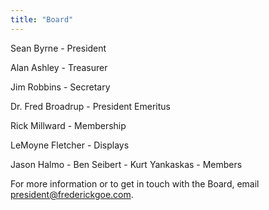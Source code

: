 ```yaml
---
title: "Board"
---
```


Sean Byrne -
President

Alan Ashley -
Treasurer

Jim Robbins -
Secretary

Dr. Fred Broadrup -
President Emeritus

Rick Millward -
Membership

LeMoyne Fletcher -
Displays

Jason Halmo -
Ben Seibert -
Kurt Yankaskas -
Members

For more information or to get in touch with the Board, email [president@frederickgoe.com](president@frederickgoe.com).
